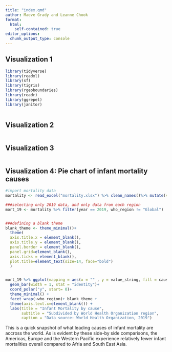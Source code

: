 ```yaml
---
title: "index.qmd"
author: Maeve Grady and Leanne Chook
format: 
  html:
    self-contained: true
editor_options: 
  chunk_output_type: console
---
```


\vspace{0.1in}

## Visualization 1

```r
library(tidyverse)
library(readxl)
library(sf)
library(tigris)
library(rgeoboundaries)
library(readr)
library(ggrepel)
library(janitor)



```

\newpage

## Visualization 2

```r

```

\newpage

## Visualization 3

```r

```

\newpage

## Visualization 4: Pie chart of infant mortality causes 

```r
#import mortality data
mortality <- read_excel("mortality.xlsx") %>% clean_names()%>% mutate(value_string = as.numeric(value_string))

###selecting only 2019 data, and only data from each region
mort_19 <- mortality %>% filter(year == 2019, who_region != "Global")


###defining a blank theme
blank_theme <- theme_minimal()+
  theme(
  axis.title.x = element_blank(),
  axis.title.y = element_blank(),
  panel.border = element_blank(),
  panel.grid=element_blank(),
  axis.ticks = element_blank(),
  plot.title=element_text(size=14, face="bold")
  )


mort_19 %>% ggplot(mapping = aes(x = "" , y = value_string, fill = cause)) +
  geom_bar(width = 1, stat = "identity")+
  coord_polar("y", start= 0)+
  theme_minimal() +
  facet_wrap(~who_region)+ blank_theme +
  theme(axis.text.x=element_blank()) +
  labs(title = "Infant Mortality by cause", 
       subtitle = "Subdivided by World Health Organization region",
       caption = "Data source: World Health Organization, 2019")


```

This is a quick snapshot of what leading causes of infant mortality are accross the world. As is evident by these side-by side comparisons, the Americas, Europe and the Western Pacific experience relatively fewer infant mortalities overall compared to Afria and South East Asia. 